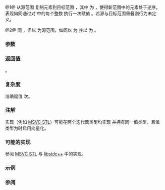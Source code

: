 {{cpp/ranges/title|reverse_copy|reverse_copy_result}}
{{cpp/algorithm/ranges/navbar}}
{{dcl begin}}
{{dcl header|algorithm}}
{{dcl h|调用签名}}
{{dcl|num=1|since=c++20|1=
template&lt; std::bidirectional_iterator I, std::sentinel_for&lt;I&gt; S,
          std::weakly_incrementable O &gt;
requires std::indirectly_copyable&lt;I, O&gt;
constexpr reverse_copy_result&lt;I, O&gt;
    reverse_copy( I first, S last, O result );
}}
{{dcl|num=2|since=c++20|1=
template&lt; ranges::bidirectional_range R, std::weakly_incrementable O &gt;
requires std::indirectly_copyable&lt;ranges::iterator_t&lt;R&gt;, O&gt;
constexpr reverse_copy_result&lt;ranges::borrowed_iterator_t&lt;R&gt;, O&gt;
    reverse_copy( R&amp;&amp; r, O result );
}}
{{dcl h|辅助类型}}
{{dcl|num=3|since=c++20|1=
template&lt; class I, class O &gt;
using reverse_copy_result = ranges::in_out_result&lt;I, O&gt;;
}}
{{dcl end}}

@1@ 从源范围 {{range|first|last}} 复制元素到目标范围 {{range|result|result + N}}，其中 {{tt|N}} 为 {{c|1=N = ranges::distance(first, last) }}，使得新范围中的元素处于逆序。表现如同通过对 {{range|0|N}} 中的每个整数 {{tt|i}} 执行一次赋值 {{c|1=*(result + N - 1 - i) = *(first + i)}}。若源与目标范围重叠则行为未定义。

@2@ 同 {{v|1}}，但以 {{c|r}} 为源范围，如同以 {{c|ranges::begin(r)}} 为 {{c|first}} 并以 {{c|ranges::end(r)}} 为 {{c|last}}。

{{cpp/ranges/niebloid}}

===参数===
{{par begin}}
{{par range|3=要复制的|range=源|sentinel=yes}}
{{par|r|要复制的源元素范围}}
{{par|result|目标范围的起始}}
{{par end}}

===返回值===
{{c|{last, result + N} }}。

===复杂度===
准确赋值 {{tt|N}} 次。

===注解===
实现（例如 [https://github.com/microsoft/STL/blob/main/stl/src/vector_algorithms.cpp MSVC STL]）可能在两个迭代器类型均实现 {{lconcept|contiguous_iterator}} 并拥有同一值类型，且值类型为{{named req|TriviallyCopyable}}时启用向量化。

===可能的实现===
参阅 [https://github.com/microsoft/STL/blob/472161105d596192194d4715ccad307c6c163b4a/stl/inc/algorithm#L4245-L4323 MSVC STL] 与 [https://github.com/gcc-mirror/gcc/blob/14d8a5ae472ca5743016f37da2dd4770d83dea21/libstdc%2B%2B-v3/include/bits/ranges_algo.h#L1330-L1359 libstdc++] 中的实现。
{{eq fun|1=
struct reverse_copy_fn
{
    template&lt;std::bidirectional_iterator I, std::sentinel_for&lt;I&gt; S,
             std::weakly_incrementable O&gt;
    requires std::indirectly_copyable&lt;I, O&gt;
    constexpr ranges::reverse_copy_result&lt;I, O&gt;
        operator()(I first, S last, O result) const
    {
        auto ret = ranges::next(first, last);
        for (; last != first; *result = *--last, ++result);
        return {std::move(ret), std::move(result)};
    }

    template&lt;ranges::bidirectional_range R, std::weakly_incrementable O&gt;
    requires std::indirectly_copyable&lt;ranges::iterator_t&lt;R&gt;, O&gt;
    constexpr ranges::reverse_copy_result&lt;ranges::borrowed_iterator_t&lt;R&gt;, O&gt;
        operator()(R&amp;&amp; r, O result) const
    {
        return (*this)(ranges::begin(r), ranges::end(r), std::move(result));
    }
};

inline constexpr reverse_copy_fn reverse_copy {};
}}

===示例===
{{example|code=
#include &lt;algorithm&gt;
#include &lt;iostream&gt;
#include &lt;string&gt;

int main()
{
    std::string x {"12345"}, y(x.size(), ' ');
    std::cout &lt;&lt; x &lt;&lt; " → ";
    std::ranges::reverse_copy(x.begin(), x.end(), y.begin());
    std::cout &lt;&lt; y &lt;&lt; " → ";
    std::ranges::reverse_copy(y, x.begin());
    std::cout &lt;&lt; x &lt;&lt; '\n';
}
|output=
12345 → 54321 → 12345
}}

===参阅===
{{dsc begin}}
{{dsc inc|cpp/algorithm/ranges/dsc reverse}}
{{dsc inc|cpp/algorithm/dsc reverse_copy}}
{{dsc end}}

{{langlinks|de|en|es|fr|it|ja|pt|ru}}
